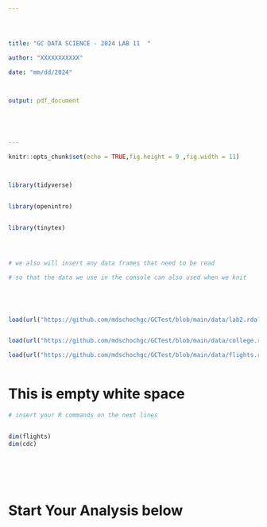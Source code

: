 ---




title: "GC DATA SCIENCE - 2024 LAB 11  "  

author: "XXXXXXXXXXX"  

date: "mm/dd/2024"  



output: pdf_document





---





```{r include = FALSE, warning = FALSE, results = FALSE}







knitr::opts_chunk$set(echo = TRUE,fig.height = 9 ,fig.width = 11)



library(tidyverse)


library(openintro)


library(tinytex)




# we also will insert any data frames that need to be read

# so that the data we use in the console can also used when we knit





load(url("https://github.com/mdschochgc/GCTest/blob/main/data/lab2.rda?raw=true"))


load(url("https://github.com/mdschochgc/GCTest/blob/main/data/college.rda?raw=true"))

load(url("https://github.com/mdschochgc/GCTest/blob/main/data/flights.rda?raw=true"))



```


# This is empty white space 



```{r "TEST", error = TRUE, warning = FALSE}


# insert your R commands on the next lines


dim(flights)
dim(cdc)







```




# Start Your Analysis below

